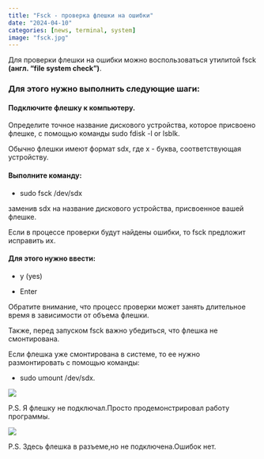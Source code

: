 ```yaml
---
title: "Fsck - проверка флешки на ошибки"
date: "2024-04-10"
categories: [news, terminal, system]
image: "fsck.jpg"
---
```



Для проверки флешки на ошибки можно воспользоваться утилитой fsck **(англ. "file system check")**.

### Для этого нужно выполнить следующие шаги:

#### Подключите флешку к компьютеру.

Определите точное название дискового устройства, которое присвоено флешке, с помощью команды sudo fdisk -l or lsblk.

Обычно флешки имеют формат sdx, где x - буква, соответствующая устройству.

#### Выполните команду:

- sudo fsck /dev/sdx

заменив sdx на название дискового устройства, присвоенное вашей флешке.

Если в процессе проверки будут найдены ошибки, то fsck предложит исправить их.

#### Для этого нужно ввести:

- y (yes)

- Enter

Обратите внимание, что процесс проверки может занять длительное время в зависимости от объема флешки.

Также, перед запуском fsck важно убедиться, что флешка не смонтирована.

Если флешка уже смонтирована в системе, то ее нужно размонтировать с помощью команды:

- sudo umount /dev/sdx.

![](fsck.jpg)

P.S. Я флешку не подключал.Просто продемонстрировал работу программы.

![](fsck1.jpg)

P.S. Здесь флешка в разъеме,но не подключена.Ошибок нет.
